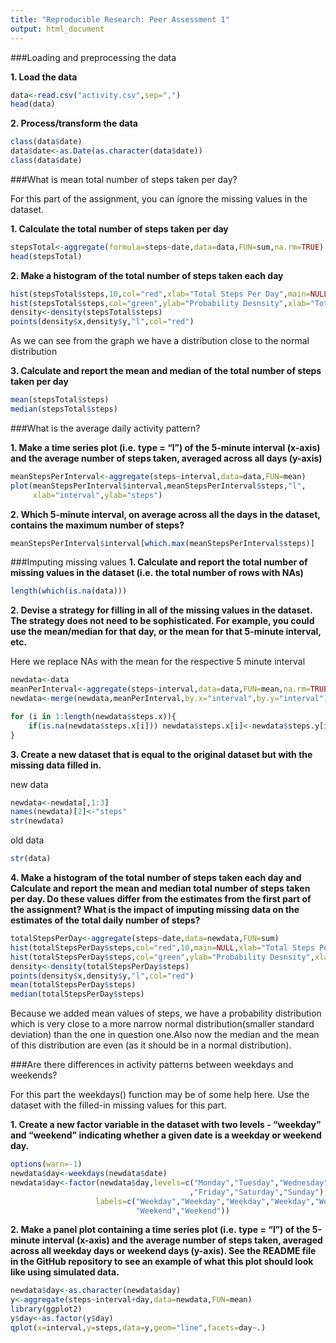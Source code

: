```yaml
---
title: "Reproducible Research: Peer Assessment 1"
output: html_document
---
```

###Loading and preprocessing the data

**1. Load the data**
```r
data<-read.csv("activity.csv",sep=",")
head(data)
```

**2. Process/transform the data**
```r
class(data$date)
data$date<-as.Date(as.character(data$date))
class(data$date)
```

###What is mean total number of steps taken per day?

For this part of the assignment, you can ignore the missing values in the dataset.

**1. Calculate the total number of steps taken per day**
```r
stepsTotal<-aggregate(formula=steps~date,data=data,FUN=sum,na.rm=TRUE)
head(stepsTotal)
```

**2. Make a histogram of the total number of steps taken each day**
```r
hist(stepsTotal$steps,10,col="red",xlab="Total Steps Per Day",main=NULL)
hist(stepsTotal$steps,col="green",ylab="Probability Desnsity",xlab="Total Steps Per Day",main=NULL,freq=FALSE,10)
density<-density(stepsTotal$steps)
points(density$x,density$y,"l",col="red")
```

As we can see from the graph we have a distribution close to the normal distribution 
 
**3. Calculate and report the mean and median of the total number of steps taken per day**
```r
mean(stepsTotal$steps)
median(stepsTotal$steps)
```

###What is the average daily activity pattern?

**1. Make a time series plot (i.e. type = "l") of the 5-minute interval (x-axis) and the average number of steps taken, averaged across all days (y-axis)**
```r
meanStepsPerInterval<-aggregate(steps~interval,data=data,FUN=mean)
plot(meanStepsPerInterval$interval,meanStepsPerInterval$steps,"l",
     xlab="interval",ylab="steps")
```

**2. Which 5-minute interval, on average across all the days in the dataset, contains the maximum number of steps?**
```r
meanStepsPerInterval$interval[which.max(meanStepsPerInterval$steps)]
```

###Imputing missing values
**1. Calculate and report the total number of missing values in the dataset (i.e. the total number of rows with NAs)**
```r
length(which(is.na(data)))
```

**2. Devise a strategy for filling in all of the missing values in the dataset. The strategy does not need to be sophisticated. For example, you could use the mean/median for that day, or the mean for that 5-minute interval, etc.**

Here we replace NAs with the mean for the respective 5 minute interval
```r
newdata<-data
meanPerInterval<-aggregate(steps~interval,data=data,FUN=mean,na.rm=TRUE)
newdata<-merge(newdata,meanPerInterval,by.x="interval",by.y="interval")

for (i in 1:length(newdata$steps.x)){
    if(is.na(newdata$steps.x[i])) newdata$steps.x[i]<-newdata$steps.y[i]
} 
```

**3. Create a new dataset that is equal to the original dataset but with the missing data filled in.**

new data
```r
newdata<-newdata[,1:3]        
names(newdata)[2]<-"steps" 
str(newdata)
```
old data
```r
str(data)
```

**4. Make a histogram of the total number of steps taken each day and Calculate and report the mean and median total number of steps taken per day. Do these values differ from the estimates from the first part of the assignment? What is the impact of imputing missing data on the estimates of the total daily number of steps?**
```r
totalStepsPerDay<-aggregate(steps~date,data=newdata,FUN=sum)
hist(totalStepsPerDay$steps,col="red",10,main=NULL,xlab="Total Steps Per Day")
hist(totalStepsPerDay$steps,col="green",ylab="Probability Desnsity",xlab="Total Steps Per Day",main=NULL,freq=FALSE,10)
density<-density(totalStepsPerDay$steps)
points(density$x,density$y,"l",col="red")
mean(totalStepsPerDay$steps)
median(totalStepsPerDay$steps)
```

Because we added mean values of steps, we have a probability distribution which is very close to a more narrow normal distribution(smaller standard deviation) than the one in question one.Also now the median and the mean of this distribution are even (as it should be in a normal distribution).

###Are there differences in activity patterns between weekdays and weekends?

For this part the weekdays() function may be of some help here. Use the dataset with the filled-in missing values for this part.

**1. Create a new factor variable in the dataset with two levels - "weekday" and "weekend" indicating whether a given date is a weekday or weekend day.**

```r
options(warn=-1)
newdata$day<-weekdays(newdata$date)
newdata$day<-factor(newdata$day,levels=c("Monday","Tuesday","Wednesday","Thursday"
                                        ,"Friday","Saturday","Sunday"),
                   labels=c("Weekday","Weekday","Weekday","Weekday","Weekday",
                            "Weekend","Weekend"))
```

**2. Make a panel plot containing a time series plot (i.e. type = "l") of the 5-minute interval (x-axis) and the average number of steps taken, averaged across all weekday days or weekend days (y-axis). See the README file in the GitHub repository to see an example of what this plot should look like using simulated data.**

```r
newdata$day<-as.character(newdata$day)
y<-aggregate(steps~interval+day,data=newdata,FUN=mean)
library(ggplot2)
y$day<-as.factor(y$day)
qplot(x=interval,y=steps,data=y,geom="line",facets=day~.)
```


